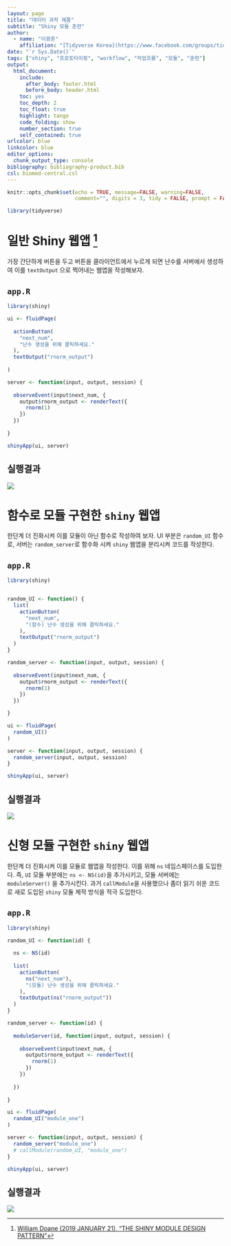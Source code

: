 ```yaml
---
layout: page
title: "데이터 과학 제품"
subtitle: "Shiny 모듈 훈련"
author:
  - name: "이광춘"
    affiliation: "[Tidyverse Korea](https://www.facebook.com/groups/tidyverse/)"
date: "`r Sys.Date()`"
tags: ["shiny", "프로토타이핑", "workflow", "작업흐름", "모듈", "훈련"]
output:
  html_document: 
    include:
      after_body: footer.html
      before_body: header.html
    toc: yes
    toc_depth: 2
    toc_float: true
    highlight: tango
    code_folding: show
    number_section: true
    self_contained: true
urlcolor: blue
linkcolor: blue
editor_options: 
  chunk_output_type: console
bibliography: bibliography-product.bib
csl: biomed-central.csl
---
```


```r
knitr::opts_chunk$set(echo = TRUE, message=FALSE, warning=FALSE,
                      comment="", digits = 3, tidy = FALSE, prompt = FALSE, fig.align = 'center')

library(tidyverse)
```

# 일반 Shiny 웹앱 [^1] {.tabset}

[^1]: [William Doane (2019 JANUARY 21), "THE SHINY MODULE DESIGN PATTERN"](https://drdoane.com/the-shiny-module-design-pattern/)

가장 간단하게 버튼을 두고 버튼을 클라이언트에서 누르게 되면 난수를 서버에서 생성하여 이를 `textOutput` 으로 찍어내는 웹앱을 작성해보자.

## `app.R` {#module-rand-app}

```r
library(shiny)

ui <- fluidPage(
  
  actionButton(
    "next_num", 
    "난수 생성을 위해 클릭하세요."
  ),
  textOutput("rnorm_output")
  
)

server <- function(input, output, session) {
  
  observeEvent(input$next_num, {
    output$rnorm_output <- renderText({
      rnorm(1)
    })
  })
  
}

shinyApp(ui, server)
```

## 실행결과 {#module-rand-app-run}

![](fig/module_random.gif)

# 함수로 모듈 구현한 `shiny` 웹앱 {.tabset}

한단계 더 진화시켜 이를 모듈이 아닌 함수로 작성하여 보자. UI 부분은 `random_UI` 함수로, 서버는 `random_server`로 함수화 시켜 `shiny` 웹앱을 분리시켜 코드를 작성한다.

## `app.R` {#module-rand-app-fn}

```r
library(shiny)


random_UI <- function() {
  list(
    actionButton(
      "next_num", 
      "(함수) 난수 생성을 위해 클릭하세요."
    ),
    textOutput("rnorm_output")
  )
}

random_server <- function(input, output, session) {
  
  observeEvent(input$next_num, {
    output$rnorm_output <- renderText({
      rnorm(1)
    })
  })

}

ui <- fluidPage(
  random_UI()
)

server <- function(input, output, session) {
  random_server(input, output, session)
}

shinyApp(ui, server)
```

## 실행결과 {#module-rand-app-fn-run}

![](fig/module_random_function.gif)

# 신형 모듈 구현한 `shiny` 웹앱 {.tabset}

한단계 더 진화시켜 이를 모듈로 웹앱을 작성한다. 이를 위해 `ns` 네임스페이스를 도입한다. 즉, `UI` 모듈 부분에는 `ns <- NS(id)`을 추가시키고, 모듈 서버에는 `moduleServer()` 을 추가시킨다. 과거 `callModule`을 사용했으나 좀더 읽기 쉬운 코드로 새로 도입된 `shiny` 모듈 제작 방식을 적극 도입한다.

## `app.R` {#module-rand-app-ns}

```r
library(shiny)

random_UI <- function(id) {
  
  ns <- NS(id)
  
  list(
    actionButton(
      ns("next_num"), 
      "(모듈) 난수 생성을 위해 클릭하세요."
    ),
    textOutput(ns("rnorm_output"))
  )
}

random_server <- function(id) {
  
  moduleServer(id, function(input, output, session) {
  
    observeEvent(input$next_num, {
      output$rnorm_output <- renderText({
        rnorm(1)
      })
    })
    
  })
  
}

ui <- fluidPage(
  random_UI("module_one")
)

server <- function(input, output, session) {
  random_server("module_one")
  # callModule(random_UI, "module_one")
}

shinyApp(ui, server)
```

## 실행결과 {#module-rand-app-ns-run}

![](fig/module_random_ns.gif)
